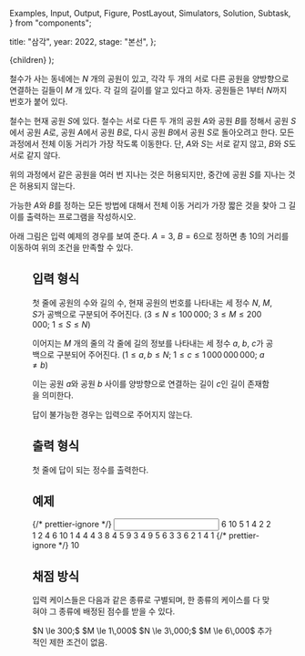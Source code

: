   Examples,
  Input,
  Output,
  Figure,
  PostLayout,
  Simulators,
  Solution,
  Subtask,
} from "components";

  title: "삼각",
  year: 2022,
  stage: "본선",
};

  <PostLayout meta={meta}>{children}</PostLayout>
);

철수가 사는 동네에는 $N$ 개의 공원이 있고,
각각 두 개의 서로 다른 공원을 
양방향으로 연결하는 길들이 $M$ 개 있다. 각 길의 길이를 알고 있다고 하자.
공원들은 $1$부터 $N$까지 번호가 붙어 있다.

철수는 현재 공원 $S$에 있다. 철수는 서로 다른 두
개의 공원 $A$와 공원 $B$를 정해서
공원 $S$에서 공원 $A$로, 공원 $A$에서 공원 $B$로, 다시 공원 $B$에서 공원 $S$로
돌아오려고 한다. 모든 과정에서 전체 이동 거리가 가장 작도록 이동한다.
단, $A$와 $S$는 서로 같지 않고, $B$와 $S$도 서로 같지 않다.

위의 과정에서 같은 공원을 여러 번 지나는 것은 허용되지만, 중간에 공원 $S$를 
지나는 것은 허용되지 않는다.

가능한 $A$와 $B$를 정하는 모든 방법에 대해서 전체 이동 거리가 가장
짧은 것을 찾아 그 길이를 출력하는 프로그램을 작성하시오.

아래 그림은 입력 예제의 경우를 보여 준다. $A = 3$, $B = 6$으로 정하면
총 $10$의 거리를 이동하여 위의 조건을 만족할 수 있다.

<Figure
  src="/2022/triangle1-a7114d172fa6.png"
  width={300}
/>

## 입력 형식

첫 줄에 공원의 수와 길의 수, 현재 공원의 번호를 나타내는
세 정수 $N$, $M$, $S$가 공백으로 구분되어 주어진다.
($3 \le N \le 100\,000;$ $3 \le M \le 200\,000;$ $1 \le S \le N$)

이어지는 $M$ 개의 줄의 각 줄에 길의 정보를 나타내는
세 정수 $a$, $b$, $c$가 공백으로 구분되어 주어진다.
($1 \le a, b \le N;$ $1 \le c \le 1\,000\,000\,000;$ $a \ne b$)

이는 공원 $a$와 공원 $b$ 사이를 양방향으로 연결하는 길이 $c$인 길이 존재함을 의미한다.

답이 불가능한 경우는 입력으로 주어지지 않는다.

## 출력 형식

첫 줄에 답이 되는 정수를 출력한다.

## 예제

<Examples>
  {/* prettier-ignore */}
  <Input>
6 10 5
1 4 2
2 1 2
4 6 10
1 4 4
4 3 8
4 5 9
3 4 9
5 6 3
3 6 2
1 4 1
  </Input>
  {/* prettier-ignore */}
  <Output>
10
  </Output>
</Examples>

## 채점 방식

입력 케이스들은 다음과 같은 종류로 구별되며, 한 종류의 케이스를 다 맞혀야 
그 종류에 배정된 점수를 받을 수 있다.

<Subtask index={1} score={32}>
  $N \le 300;$ $M \le 1\,000$
</Subtask>
<Subtask index={2} score={24}>
  $N \le 3\,000;$ $M \le 6\,000$
</Subtask>
<Subtask index={3} score={44}>
  추가적인 제한 조건이 없음.
</Subtask>
